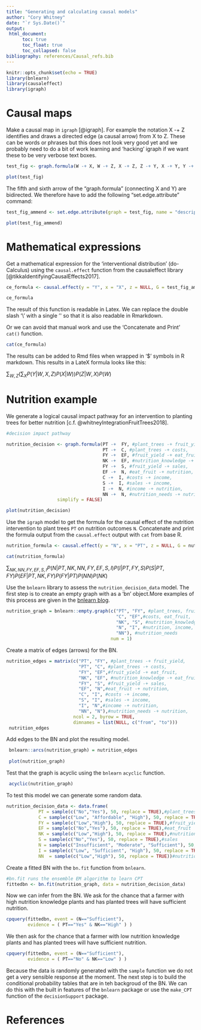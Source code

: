 ```yaml
---
title: "Generating and calculating causal models"
author: "Cory Whitney"
date: "`r Sys.Date()`"
output: 
 html_document:
      toc: true
      toc_float: true
      toc_collapsed: false
bibliography: references/Causal_refs.bib
---
```


```r
knitr::opts_chunk$set(echo = TRUE)
library(bnlearn)
library(causaleffect)
library(igraph)
```

# Causal maps

Make a causal map in `igraph` [@igraph]. For example the notation X -+ Z identifies and draws a directed edge (a causal arrow) from X to Z. These can be words or phrases but this does not look very good yet and we probably need to do a bit of work learning and 'hacking' igraph if we want these to be very verbose text boxes.

```r
test_fig <- graph.formula(W -+ X, W -+ Z, X -+ Z, Z -+ Y, X -+ Y, Y -+ X, simplify = FALSE)

plot(test_fig)
```

The fifth and sixth arrow of the "graph.formula" (connecting X and Y) are bidirected. We therefore have to add the following "set.edge.attribute" command:

```r
test_fig_ammend <- set.edge.attribute(graph = test_fig, name = "description", index = c(5,6), value = "U")

plot(test_fig_ammend)
```

# Mathematical expressions

Get a mathematical expression for the 'interventional distribution' (do-Calculus) using the `causal.effect` function from the causaleffect library [@tikkaIdentifyingCausalEffects2017].

```r
ce_formula <- causal.effect(y = "Y", x = "X", z = NULL, G = test_fig_ammend, expr = TRUE)

ce_formula
```

The result of this function is readable in Latex. We can replace the double slash '\\' with a single '\' so that it is also readable in Rmarkdown.

Or we can avoid that manual work and use the 'Concatenate and Print' `cat()` function. 

```r
cat(ce_formula)
```

The results can be added to Rmd files when wrapped in '$' symbols in R markdown. This results in a LateX formula looks like this: 

$\sum_{W,Z}\left(\sum_{X}P(Y|W,X,Z)P(X|W)\right)P(Z|W,X)P(W)$

# Nutrition example

We generate a logical causal impact pathway for an intervention to planting trees for better nutrition [c.f. @whitneyIntegrationFruitTrees2018]. 

```r
#decision impact pathway

nutrition_decision <- graph.formula(PT -+  FY, #plant_trees -+ fruit_yield, 
                                    PT -+  C, #plant_trees -+ costs,
                                    FY -+  EF, #fruit_yield -+ eat_fruit,
                                    NK -+  EF, #nutrition_knowledge -+ eat_fruit,
                                    FY -+  S, #fruit_yield -+ sales,
                                    EF -+  N, #eat_fruit -+ nutrition,
                                    C -+  I, #costs -+ income,
                                    S -+  I, #sales -+ income,
                                    I -+  N, #income -+ nutrition,
                                    NN -+  N, #nutrition_needs -+ nutrition,
                   simplify = FALSE)

plot(nutrition_decision)

```

Use the `igraph` model to get the formula for the causal effect of the nutrition intervention to plant trees `PT` on nutrition outcomes `N`. Concatenate and print the formula output from the `causal.effect` output with `cat` from base R. 

```r
nutrition_formula <- causal.effect(y = "N", x = "PT", z = NULL, G = nutrition_decision, expr = TRUE)

cat(nutrition_formula)
```

$\sum_{NK,NN,FY,EF,S,I}P(N|PT,NK,NN,FY,EF,S,I)P(I|PT,FY,S)P(S|PT,FY)P(EF|PT,NK,FY)P(FY|PT)P(NN)P(NK)$


Use the `bnlearn` library to assess the `nutrition_decision_data` model. The first step is to create an empty graph with as a 'bn' object.More examples of this process are given in the [bnlearn blog](http://www.bnlearn.com/examples/dag/).

```r
nutrition_graph = bnlearn::empty.graph(c("PT", "FY", #plant_trees, fruit_yield, 
                                         "C", "EF",#costs, eat_fruit,
                                         "NK", "S", #nutrition_knowledge, sales, 
                                         "N", "I", #nutrition, income,
                                         "NN"), #nutrition_needs
                                       num = 1)
```

Create a matrix of edges (arrows) for the BN. 

```r
nutrition_edges = matrix(c("PT", "FY", #plant_trees -+ fruit_yield, 
                           "PT", "C", #plant_trees -+ costs,
                           "FY", "EF",#fruit_yield -+ eat_fruit,
                           "NK", "EF", #nutrition_knowledge -+ eat_fruit,
                           "FY", "S", #fruit_yield -+ sales,
                           "EF", "N",#eat_fruit -+ nutrition,
                           "C", "I", #costs -+ income,
                           "S", "I", #sales -+ income,
                           "I", "N",#income -+ nutrition,
                           "NN", "N"),#nutrition_needs -+ nutrition,
                         ncol = 2, byrow = TRUE,
                         dimnames = list(NULL, c("from", "to")))
 nutrition_edges
```

Add edges to the BN and plot the resulting model. 

```r
 bnlearn::arcs(nutrition_graph) = nutrition_edges
 
 plot(nutrition_graph)
```

Test that the graph is acyclic using the `bnlearn` `acyclic` function. 

```r
 acyclic(nutrition_graph)
```

To test this model we can generate some random data. 

```r
nutrition_decision_data <- data.frame(
            PT = sample(c("No","Yes"), 50, replace = TRUE),#plant_trees
            C = sample(c("Low", "Affordable", "High"), 50, replace = TRUE),#costs
            FY = sample(c("Low","High"), 50, replace = TRUE),#fruit_yield
            EF = sample(c("No","Yes"), 50, replace = TRUE),#eat_fruit
            NK = sample(c("Low","High"), 50, replace = TRUE),#nutrition_knowledge
            S = sample(c("No","Yes"), 50, replace = TRUE),#sales
            N = sample(c("Insufficient", "Moderate", "Sufficient"), 50, replace = TRUE),#nutrition
            I = sample(c("Low", "Sufficient", "High"), 50, replace = TRUE),#income
            NN  = sample(c("Low","High"), 50, replace = TRUE))#nutrition_needs
```

Create a fitted BN with the `bn.fit` function from `bnlearn`.

```r
#bn.fit runs the ensemble EM algorithm to learn CPT
fittedbn <- bn.fit(nutrition_graph, data = nutrition_decision_data)
```

Now we can infer from the BN. We ask for the chance that a farmer with high nutrition knowledge plants and has planted trees will have sufficient nutrition.

```r
cpquery(fittedbn, event = (N=="Sufficient"), 
        evidence = ( PT=="Yes" & NK=="High" ) )
```

We then ask for the chance that a farmer with low nutrition knowledge plants and has planted trees will have sufficient nutrition.

```r
cpquery(fittedbn, event = (N=="Sufficient"), 
        evidence = ( PT=="No" & NK=="Low" ) )
```

Because the data is randomly generated with the `sample` function we do not get a very sensible response at the moment. The next step is to build the conditional probability tables that are in teh backgroud of the BN. We can do this with the built in features of the `bnlearn` package or use the `make_CPT` function of the `decisionSupport` package.

# References


